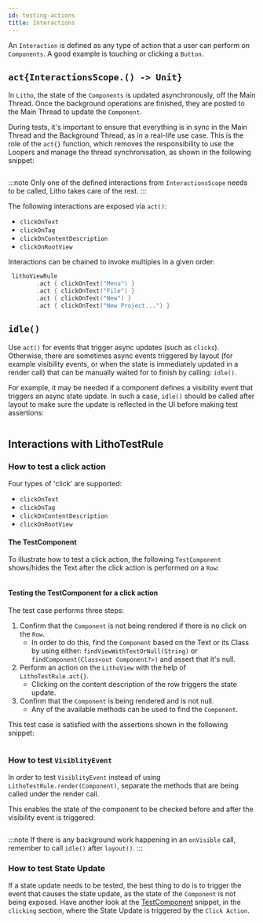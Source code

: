 ```yaml
---
id: testing-actions
title: Interactions
---
```



An `Interaction` is defined as any type of action that a user can perform on `Components`. A good example is touching or clicking a `Button`.

## `act{InteractionsScope.() -> Unit}`

In `Litho`, the state of the `Components` is updated asynchronously, off the Main Thread. Once the background operations are finished, they are posted to the Main Thread to update the `Component`.

During tests, it's important to ensure that everything is in sync in the Main Thread and the Background Thread, as in a real-life use case. This is the role of the `act{}` function, which removes the responsibility to use the Loopers and manage the thread synchronisation, as shown in the following snippet:

```kotlin file=litho-it/src/test/com/facebook/litho/examples/LithoTestRuleExampleTest.kt start=act_example_start end=act_example_end
```

:::note
Only one of the defined interactions from `InteractionsScope` needs to be called, Litho takes care of the rest.
:::

The following interactions are exposed via `act()`:

* `clickOnText`
* `clickOnTag`
* `clickOnContentDescription`
* `clickOnRootView`

Interactions can be chained to invoke multiples in a given order:

```kotlin
 lithoViewRule
        .act { clickOnText("Menu") }
        .act { clickOnText("File") }
        .act { clickOnText("New") }
        .act { clickOnText("New Project...") }
```

## `idle()`

Use `act()` for events that trigger async updates (such as `clicks`). Otherwise, there are sometimes async events triggered by layout (for example visibility events, or when the state is immediately updated in a render call) that can be manually waited for to finish by calling: `idle()`.

For example, it may be needed if a component defines a visibility event that triggers an async state update. In such a case, `idle()` should be called after layout to make sure the update is reflected in the UI before making test assertions:

```kotlin file=litho-it/src/test/com/facebook/litho/examples/LithoTestRuleExampleTest.kt start=idle_component_start end=idle_component_end
```

## Interactions with LithoTestRule

### How to test a click action

Four types of 'click' are supported:

* `clickOnText`
* `clickOnTag`
* `clickOnContentDescription`
* `clickOnRootView`

#### The TestComponent

To illustrate how to test a click action, the following `TestComponent` shows/hides the Text after the click action is performed on a `Row`:

```kotlin file=litho-it/src/test/com/facebook/litho/examples/LithoTestRuleExampleTest.kt start=component_for_action_start end=component_for_action_end
```

#### Testing the TestComponent for a click action

The test case performs three steps:

1. Confirm that the `Component` is not being rendered if there is no click on the `Row`.
   * In order to do this, find the `Component` based on the Text or its Class by using either: `findViewWithTextOrNull(String)` or `findComponent(Class<out Component?>)` and assert that it's null.
2. Perform an action on the `LithoView` with the help of `LithoTestRule.act{}`.
   * Clicking on the content description of the row triggers the state update.
3. Confirm that the `Component` is being rendered and is not null.
   * Any of the available methods can be used to find the `Component`.

This test case is satisfied with the assertions shown in the following snippet:

```kotlin file=litho-it/src/test/com/facebook/litho/examples/LithoTestRuleExampleTest.kt start=test_interaction_start end=test_interaction_end
```

### How to test `VisiblityEvent`

In order to test `VisiblityEvent` instead of using `LithoTestRule.render(Component)`, separate the methods that are being called under the render call.

This enables the state of the component to be checked before and after the visibility event is triggered:

```kotlin file=litho-it/src/test/com/facebook/litho/examples/LithoTestRuleExampleTest.kt start=visibility_test_start end=visibility_test_end
```

:::note
If there is any background work happening in an `onVisible` call, remember to call `idle()` after `layout()`.
:::

### How to test State Update

If a state update needs to be tested, the best thing to do is to trigger the event that causes the state update, as the state of the `Component` is not being exposed.
Have another look at the [TestComponent](#the-testcomponent) snippet, in the `clicking` section, where the State Update is triggered by the `Click Action`.
